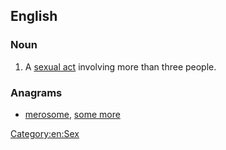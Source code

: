 ==English==

===Noun===
{{en-noun}}

# {{context|rare|slang|lang=en}} A [[sexual act]] involving more than three people.

===Anagrams===
* [[merosome#English|merosome]], [[some more#English|some more]]

[[Category:en:Sex]]